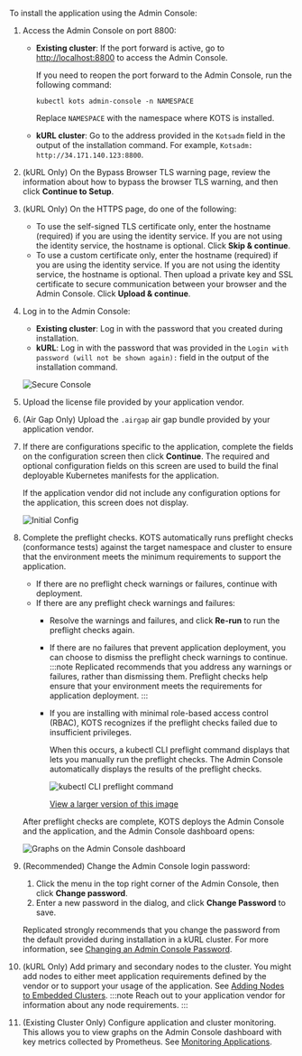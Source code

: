 To install the application using the Admin Console:

1. Access the Admin Console on port 8800:
   * **Existing cluster**: If the port forward is active, go to [http://localhost:8800](http://localhost:8800) to access the Admin Console.

      If you need to reopen the port forward to the Admin Console, run the following command:

      ```shell
      kubectl kots admin-console -n NAMESPACE
      ```
      Replace `NAMESPACE` with the namespace where KOTS is installed.

   * **kURL cluster**: Go to the address provided in the `Kotsadm` field in the output of the installation command. For example, `Kotsadm: http://34.171.140.123:8800`.

1. (kURL Only) On the Bypass Browser TLS warning page, review the information about how to bypass the browser TLS warning, and then click **Continue to Setup**.

1. (kURL Only) On the HTTPS page, do one of the following:

    - To use the self-signed TLS certificate only, enter the hostname (required) if you are using the identity service. If you are not using the identity service, the hostname is optional. Click **Skip & continue**.
    - To use a custom certificate only, enter the hostname (required) if you are using the identity service. If you are not using the identity service, the hostname is optional. Then upload a private key and SSL certificate to secure communication between your browser and the Admin Console. Click **Upload & continue**.

1. Log in to the Admin Console:
   * **Existing cluster**: Log in with the password that you created during installation.
   * **kURL**: Log in with the password that was provided in the `Login with password (will not be shown again):` field in the output of the installation command.

   ![Secure Console](/images/secure-console.png)

1. Upload the license file provided by your application vendor.

1. (Air Gap Only) Upload the `.airgap` air gap bundle provided by your application vendor.

1. If there are configurations specific to the application, complete the fields on the configuration screen then click **Continue**. The required and optional configuration fields on this screen are used to build the final deployable Kubernetes manifests for the application.

   If the application vendor did not include any configuration options for the application, this screen does not display.

   ![Initial Config](/images/initial-config.png)

1. Complete the preflight checks. KOTS automatically runs preflight checks (conformance tests) against the target namespace and cluster to ensure that the environment meets the minimum requirements to support the application.

   * If there are no preflight check warnings or failures, continue with deployment.
   * If there are any preflight check warnings and failures:
      * Resolve the warnings and failures, and click **Re-run** to run the preflight checks again.
      * If there are no failures that prevent application deployment, you can choose to dismiss the preflight check warnings to continue.
        :::note
        Replicated recommends that you address any warnings or failures, rather than dismissing them. Preflight checks help ensure that your environment meets the requirements for application deployment.
        :::
      * If you are installing with minimal role-based access control (RBAC), KOTS recognizes if the preflight checks failed due to insufficient privileges.

        When this occurs, a kubectl CLI preflight command displays that lets you manually run the preflight checks. The Admin Console automatically displays the results of the preflight checks.

        ![kubectl CLI preflight command](/images/kubectl-preflight-command.png)

        [View a larger version of this image](/images/kubectl-preflight-command.png)

   After preflight checks are complete, KOTS deploys the Admin Console and the application, and the Admin Console dashboard opens:

   ![Graphs on the Admin Console dashboard](/images/kotsadm-dashboard-graph.png)     

1. (Recommended) Change the Admin Console login password:
   1. Click the menu in the top right corner of the Admin Console, then click **Change password**.
   1. Enter a new password in the dialog, and click **Change Password** to save.

   Replicated strongly recommends that you change the password from the default provided during installation in a kURL cluster. For more information, see [Changing an Admin Console Password](auth-changing-passwords).

1. (kURL Only) Add primary and secondary nodes to the cluster. You might add nodes to either meet application requirements defined by the vendor or to support your usage of the application. See [Adding Nodes to Embedded Clusters](cluster-management-add-nodes).
   :::note
   Reach out to your application vendor for information about any node requirements.
   :::
1. (Existing Cluster Only) Configure application and cluster monitoring. This allows you to view graphs on the Admin Console dashboard with key metrics collected by Prometheus. See [Monitoring Applications](monitoring-applications).
